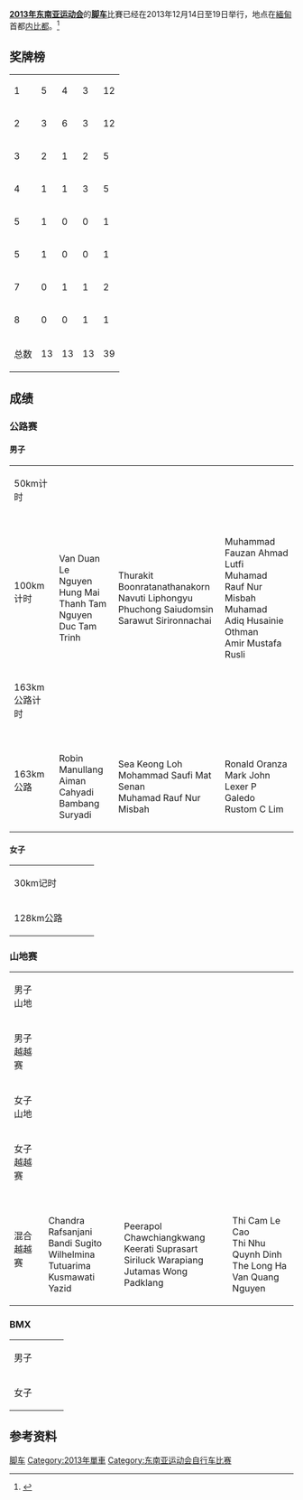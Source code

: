 '''[[2013年东南亚运动会|2013年东南亚运动会]]'''的'''[[脚车|脚车]]'''比賽已经在2013年12月14日至19日举行，地点在[[緬甸|緬甸]]首都[[内比都|内比都]]。<ref>{{cite web | url=http://www.27seagames2013.com/results/competition_schedules | title=Competition Schedules | work=http://www.27seagames2013.com/ | accessdate=14 December 2013 | deadurl=yes | archiveurl=https://web.archive.org/web/20131216182958/http://www.27seagames2013.com/results/competition_schedules | archivedate=2013年12月16日 }}</ref>

==奖牌榜==
{{legend|#ccccff|东道主|border=solid 1px #AAAAAA}}
{| {{RankedMedalTable|class=wikitable sortable|nation-width=200px}}
|-
|1|| align=left|{{flagIOC2team|INA|2013年东南亚运动会}}||5||4||3||12
|-
|2|| align=left|{{flagIOC2team|THA|2013年东南亚运动会}}||3||6||3||12
|-
|3|| align=left|{{flagIOC2team|PHI|2013年东南亚运动会}}||2||1||2||5
|-
|4|| align=left|{{flagIOC2team|VIE|2013年东南亚运动会}}||1||1||3||5
|-
|5|| align=left|{{flagIOC2team|LAO|2013年东南亚运动会}}||1||0||0||1
|-
|5|| align=left|{{flagIOC2team|SIN|2013年东南亚运动会}}||1||0||0||1
|-
|7|| align=left|{{flagIOC2team|MAS|2013年东南亚运动会}}||0||1||1||2
|-bgcolor=ccccff
|8|| align=left|{{flagIOC2team|MYA|2013年东南亚运动会}}||0||0||1||1
|-
!colspan=2|总数||13||13||13||39
|}

==成绩==
===公路赛===
====男子====
{| {{MedalistTable|type=项目}}
|-
|50km计时
|{{flagIOC2medalist|Mark Galedo|PHI|2013 Southeast Asian Games}}
|{{flagIOC2medalist|Robin Manullang|INA|2013 Southeast Asian Games}}
|{{flagIOC2medalist|Ronald Oranza|PHI|2013 Southeast Asian Games}}
|-
|100km计时
|{{flagIOC2team|VIE|2013 Southeast Asian Games}}<br>Van Duan Le<br>Nguyen Hung Mai<br>Thanh Tam Nguyen<br>Duc Tam Trinh
|{{flagIOC2team|THA|2013 Southeast Asian Games}}<br>Thurakit Boonratanathanakorn<br>Navuti Liphongyu<br>Phuchong Saiudomsin<br>Sarawut Sirironnachai
|{{flagIOC2team|MAS|2013 Southeast Asian Games}}<br>Muhammad Fauzan Ahmad Lutfi<br>Muhamad Rauf Nur Misbah<br>Muhamad Adiq Husainie Othman<br>Amir Mustafa Rusli
|-
|163km公路计时
|{{flagIOC2medalist|Ariya Phounsavath|LAO|2013 Southeast Asian Games}}
|{{flagIOC2medalist|Nguyen Hung Mai|VIE|2013 Southeast Asian Games}}
|{{flagIOC2medalist|Robin Manullang|INA|2013 Southeast Asian Games}}
|-
|163km公路
|{{flagIOC2team|INA|2013 Southeast Asian Games}}<br>Robin Manullang<br>Aiman Cahyadi<br>Bambang Suryadi
|{{flagIOC2team|MAS|2013 Southeast Asian Games}}<br>Sea Keong Loh<br>Mohammad Saufi Mat Senan<br>Muhamad Rauf Nur Misbah
|{{flagIOC2team|PHI|2013 Southeast Asian Games}}<br>Ronald Oranza<br>Mark John Lexer P Galedo<br>Rustom C Lim
|}

====女子====
{| {{MedalistTable|type=项目}}
|-
|30km记时
|{{flagIOC2medalist|曾秀卿|SIN|2013 Southeast Asian Games}}
|{{flagIOC2medalist|Chanpeng Nontasin|THA|2013 Southeast Asian Games}}
|{{flagIOC2medalist|Yanthi Fuciyanti|INA|2013 Southeast Asian Games}}
|-
|128km公路
|{{flagIOC2medalist|Wilaiwan Kunlapha|THA|2013 Southeast Asian Games}}
|{{flagIOC2medalist|Jutatip Maneephan|THA|2013 Southeast Asian Games}}
|{{flagIOC2medalist|阮氏實|VIE|2013 Southeast Asian Games}}
|}

===山地赛===
{| {{MedalistTable|type=项目}}
|-
|男子山地
|{{flagIOC2medalist|Hildan Afosma|INA|2013 Southeast Asian Games}}
|{{flagIOC2medalist|Purnomo|INA|2013 Southeast Asian Games}}
|{{flagIOC2medalist|Suebsakun Sukchanya|THA|2013 Southeast Asian Games}}
|-
|男子越越赛
|{{flagIOC2madalist|Peerapol Chawchiangkwang|THA|2013 Southeast Asian Games}}
|{{flagIOC2medalist|Bandi Sugito|INA|2013 Southeast Asian Games}}
|{{flagIOC2medalist|Keerati Suprasart|THA|2013 Southeast Asian Games}}
|-
|女子山地
|{{flagIOC2medalist|Vipavee Deekaballes|THA|2013 Southeast Asian Games}}
|{{flagIOC2medalist|Risa Suseanty|INA|2013 Southeast Asian Games}}
|{{flagIOC2medalist|Sattayanun Abdulkaree|THA|2013 Southeast Asian Games}}
|-
|女子越越赛
|{{flagIOC2medalist|Kusmawati Yazid|INA|2013 Southeast Asian Games}}
|{{flagIOC2medalist|Jutamas Wong Padklang|THA|2013 Southeast Asian Games}}
|{{flagIOC2medalist|Thi Nhu Quynh Dinh|VIE|2013 Southeast Asian Games}}
|-
|混合越越赛
|{{flagIOC2team|INA|2013 Southeast Asian Games}}<br>Chandra Rafsanjani<br>Bandi Sugito<br>Wilhelmina Tutuarima<br>Kusmawati Yazid
|{{flagIOC2team|THA|2013 Southeast Asian Games}}<br>Peerapol Chawchiangkwang<br>Keerati Suprasart<br>Siriluck Warapiang<br>Jutamas Wong Padklang
|{{flagIOC2team|VIE|2013 Southeast Asian Games}}<br>Thi Cam Le Cao<br>Thi Nhu Quynh Dinh<br>The Long Ha<br>Van Quang Nguyen
|}

===BMX===
{| {{MedalistTable|type=项目}}
|-
|男子
|{{flagIOC2medalist|Daniel Caluag|PHI|2013 Southeast Asian Games}}
|{{flagIOC2medalist|Christopher John Caluag|PHI|2013 Southeast Asian Games}}
|{{flagIOC2medalist|I Gusti Bagus Saputra|INA|2013 Southeast Asian Games}}
|-
|女子
|{{flagIOC2medalist|Elga Kharisma Novanda|INA|2013 Southeast Asian Games}}
|{{flagIOC2medalist|Duangkamon Thongmee|THA|2013 Southeast Asian Games}}
|{{flagIOC2medalist|Khin Myo Htet|MYA|2013 Southeast Asian Games}}
|}

==参考资料==
{{reflist}}

{{2013年东南亚运动会项目}}

[[Category:2013年东南亚运动会项目|脚车]]
[[Category:2013年單車|Category:2013年單車]]
[[Category:东南亚运动会自行车比赛|Category:东南亚运动会自行车比赛]]